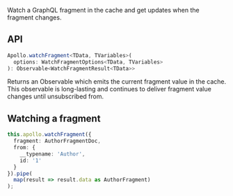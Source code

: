 
Watch a GraphQL fragment in the cache and get updates when the fragment changes.

## API
```typescript
Apollo.watchFragment<TData, TVariables>(
  options: WatchFragmentOptions<TData, TVariables>
): Observable<WatchFragmentResult<TData>>
```

Returns an Observable which emits the current fragment value in the cache. This observable is long-lasting and continues to deliver fragment value changes until unsubscribed from.

## Watching a fragment
```typescript
this.apollo.watchFragment({
  fragment: AuthorFragmentDoc,
  from: {
    __typename: 'Author',
    id: '1'
  }
}).pipe(
  map(result => result.data as AuthorFragment)
);
```

<FromTypenameTip />
